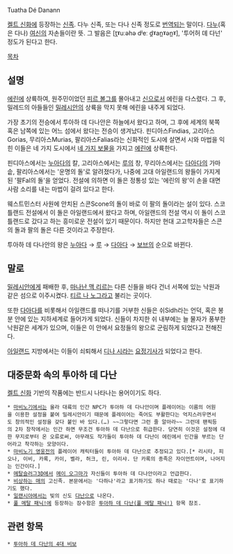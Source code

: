 Tuatha Dé Danann

[[켈트 신화]]에 등장하는 [[신족]]. 다누 신족, 또는 다나 신족 정도로 [[번역]]되는 말이다. [[다누]](혹은 다나) [[여신]]의 자손들이란 뜻. 그 발음은  [t̪ˠuːəhə dʲeː d̪ˠan̪ˠən̪ˠ], '투어허 뎨 다넌' 정도가 된다고 한다.

[[목차]]
== 설명 ==
[[에린]]에 상륙하여, 원주민이었던 [[피르 볼그]]를 몰아내고 [[신]]으로서 에린을 다스렸다. 그 후, 밀레드의 아들들인 [[밀레시안]]의 상륙을 막지 못해 에린을 내주게 되었다.

가장 초기의 전승에서 투아하 데 다나안은 하늘에서 왔다고 하며, 그 후에 세계의 북쪽 혹은 남쪽에 있는 어느 섬에서 왔다는 전승이 생겨났다. 핀디아스Findias, 고리아스Gorias, 무리아스Murias, 팔리아스Falias라는 신화적인 도시에 살면서 시와 마법을 익힌 이들은 네 가지 도시에서 [[투아하 데 다난의 4대 비보|네 가지 보물]]을 가지고 [[에린]]에 상륙한다.

핀디아스에서는 [[누아다]]의 칼, 고리아스에서는 [[루]]의 창, 무리아스에서는 [[다아다]]의 가마솥, 팔리아스에서는 '운명의 돌'로 알려졌다가, 나중에 고대 아일랜드의 왕들이 가지게 된 '팔Fal의 돌'을 얻었다. 전설에 의하면 이 돌은 정통성 있는 '에린의 왕'이 손을 대면 사람 소리를 내는 마법이 걸려 있다고 한다.

웨스트민스터 사원에 안치된 스콘Scone의 돌이 바로 이 팔의 돌이라는 설이 있다. 스코틀랜드 전설에서 이 돌은 아일랜드에서 왔다고 하며, 아일랜드의 전설 역시 이 돌이 스코틀랜드로 갔다고 하는 흥미로운 전설이 있기 때문이다. 하지만 현대 고고학자들은 스콘의 돌과 팔의 돌은 다른 것이라고 주장한다.

투아하 데 다나안의 왕은 [[누아다]] → [[루]] → [[다아다]] → [[보브]]의 순으로 바뀐다.

== 말로 ==
[[밀레시안]]에게 패배한 후, [[마나난 맥 리르]]는 다른 신들을 바다 건너 서쪽에 있는 낙원과 같은 섬으로 이주시켰다. [[티르 나 노그]]라고 불리는 곳이다.

또한 [[다아다]]를 비롯해서 아일랜드를 떠나기를 거부한 신들은 쉬Sidh라는 언덕, 혹은 봉분 안에 있는 지하세계로 들어가게 되었다. 신들이 차지한 쉬 내부에는 늘 물자가 풍부한 낙원같은 세계가 있으며, 이들은 이 안에서 요정들의 왕으로 군림하게 되었다고 전해진다.

[[아일랜드]] 지방에서는 이들이 쇠퇴해서 [[디나 시]]라는 [[요정]][[기사]]가 되었다고 한다.

== 대중문화 속의 투아하 데 다난 ==
[[켈트 신화]] 기반의 작품에는 반드시 나타나는 용어이기도 하다.

 * [[마비노기]]에서는 울라 대륙의 인간 NPC가 투아하 데 다나안이며 플레이어는 이름의 어원을 이용한 설정을 붙여 밀레시안이기 때문에 플레이어는 죽어도 부활한다는 억지스러우면서도 창의적인 설정을 갖다 붙인 바 있다.(…) ~~그렇다면 그런 줄 알아라~~ 그런데 팬픽등의 2차 창작에서는 인간 하면 무조건 투아하 데 다난으로 취급한다. 당연히 이것은 설정에 대한 무지로부터 온 오류로써, 아무래도 작가들이 투아하 데 다난이 에린에서 인간을 부르는 단어라고 착각하는 모양이다.
 * [[마비노기 영웅전]]의 플레이어 캐릭터들이 투아하 데 다난으로 추정되고 있다.[* 리시타, 피오나, 이비, 카록, 카이, 벨라, 허크, 린, 이리샤. 단 카록의 종족은 자이언트이며, 나머지는 인간이다.]
 * [[메탈슬러그3D]]에서 [[메이 오그마]]가 자신들이 투아하 데 다나안이라고 언급한다.
 * [[비상하는 매]]의 고신족. 본문에서는 '다하나'라고 표기하기도 하나 때로는 '다나'로 표기하기도 했다.
 * [[일랜시아]]에서는 빛의 신도 [[일랜시아/배경스토리 및 특징#s-1.1.1|다난]]으로 나온다.
 * [[풀 메탈 패닉!]]에 등장하는 잠수함은 [[투아하 데 다난(풀 메탈 패닉!)]] 항목 참조.

== 관련 항목 ==
 * [[투아하 데 다난의 4대 비보]]

